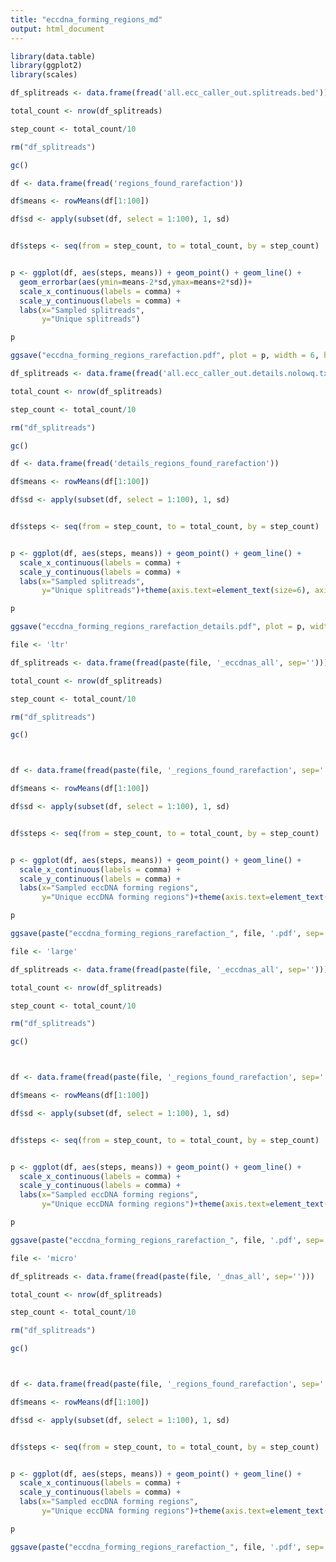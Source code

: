 ```yaml
---
title: "eccdna_forming_regions_md"
output: html_document
---
```



```r
library(data.table)
library(ggplot2)
library(scales)

df_splitreads <- data.frame(fread('all.ecc_caller_out.splitreads.bed'))

total_count <- nrow(df_splitreads)

step_count <- total_count/10

rm("df_splitreads")

gc()

df <- data.frame(fread('regions_found_rarefaction'))

df$means <- rowMeans(df[1:100])

df$sd <- apply(subset(df, select = 1:100), 1, sd)


df$steps <- seq(from = step_count, to = total_count, by = step_count)


p <- ggplot(df, aes(steps, means)) + geom_point() + geom_line() + 
  geom_errorbar(aes(ymin=means-2*sd,ymax=means+2*sd))+
  scale_x_continuous(labels = comma) +
  scale_y_continuous(labels = comma) +
  labs(x="Sampled splitreads",
       y="Unique splitreads")

p

ggsave("eccdna_forming_regions_rarefaction.pdf", plot = p, width = 6, height = 4)
```

```r
df_splitreads <- data.frame(fread('all.ecc_caller_out.details.nolowq.txt'))

total_count <- nrow(df_splitreads)

step_count <- total_count/10

rm("df_splitreads")

gc()

df <- data.frame(fread('details_regions_found_rarefaction'))

df$means <- rowMeans(df[1:100])

df$sd <- apply(subset(df, select = 1:100), 1, sd)


df$steps <- seq(from = step_count, to = total_count, by = step_count)


p <- ggplot(df, aes(steps, means)) + geom_point() + geom_line() +
  scale_x_continuous(labels = comma) +
  scale_y_continuous(labels = comma) +
  labs(x="Sampled splitreads",
       y="Unique splitreads")+theme(axis.text=element_text(size=6), axis.title=element_text(size=8), legend.title=element_text(size=8))

p

ggsave("eccdna_forming_regions_rarefaction_details.pdf", plot = p, width = 6, height = 4)
```

```r
file <- 'ltr'

df_splitreads <- data.frame(fread(paste(file, '_eccdnas_all', sep='')))

total_count <- nrow(df_splitreads)

step_count <- total_count/10

rm("df_splitreads")

gc()



df <- data.frame(fread(paste(file, '_regions_found_rarefaction', sep='')))

df$means <- rowMeans(df[1:100])

df$sd <- apply(subset(df, select = 1:100), 1, sd)


df$steps <- seq(from = step_count, to = total_count, by = step_count)


p <- ggplot(df, aes(steps, means)) + geom_point() + geom_line() +
  scale_x_continuous(labels = comma) +
  scale_y_continuous(labels = comma) +
  labs(x="Sampled eccDNA forming regions",
       y="Unique eccDNA forming regions")+theme(axis.text=element_text(size=6), axis.title=element_text(size=8), legend.title=element_text(size=8))

p

ggsave(paste("eccdna_forming_regions_rarefaction_", file, '.pdf', sep=''), plot = p, width = 3.25, height = 3)
```

```r
file <- 'large'

df_splitreads <- data.frame(fread(paste(file, '_eccdnas_all', sep='')))

total_count <- nrow(df_splitreads)

step_count <- total_count/10

rm("df_splitreads")

gc()



df <- data.frame(fread(paste(file, '_regions_found_rarefaction', sep='')))

df$means <- rowMeans(df[1:100])

df$sd <- apply(subset(df, select = 1:100), 1, sd)


df$steps <- seq(from = step_count, to = total_count, by = step_count)


p <- ggplot(df, aes(steps, means)) + geom_point() + geom_line() + 
  scale_x_continuous(labels = comma) +
  scale_y_continuous(labels = comma) +
  labs(x="Sampled eccDNA forming regions",
       y="Unique eccDNA forming regions")+theme(axis.text=element_text(size=6), axis.title=element_text(size=8), legend.title=element_text(size=8))

p

ggsave(paste("eccdna_forming_regions_rarefaction_", file, '.pdf', sep=''), plot = p, width = 3.25, height = 3)
```

```r
file <- 'micro'

df_splitreads <- data.frame(fread(paste(file, '_dnas_all', sep='')))

total_count <- nrow(df_splitreads)

step_count <- total_count/10

rm("df_splitreads")

gc()



df <- data.frame(fread(paste(file, '_regions_found_rarefaction', sep='')))

df$means <- rowMeans(df[1:100])

df$sd <- apply(subset(df, select = 1:100), 1, sd)


df$steps <- seq(from = step_count, to = total_count, by = step_count)


p <- ggplot(df, aes(steps, means)) + geom_point() + geom_line() + 
  scale_x_continuous(labels = comma) +
  scale_y_continuous(labels = comma) +
  labs(x="Sampled eccDNA forming regions",
       y="Unique eccDNA forming regions")+theme(axis.text=element_text(size=6), axis.title=element_text(size=8), legend.title=element_text(size=8))

p

ggsave(paste("eccdna_forming_regions_rarefaction_", file, '.pdf', sep=''), plot = p, width = 3.25, height = 3)
```

